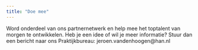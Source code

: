 ```yaml
---
title: "Doe mee"
---
```


Word onderdeel van ons partnernetwerk en help mee het toptalent van morgen te ontwikkelen. Heb je een idee of wil je meer informatie? Stuur dan een bericht naar ons Praktijkbureau: jeroen.vandenhoogen@han.nl